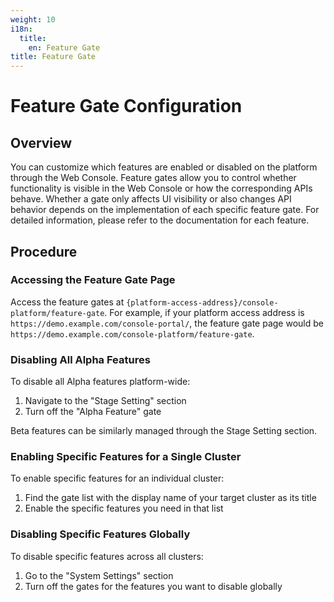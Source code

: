 ```yaml
---
weight: 10
i18n:
  title:
    en: Feature Gate
title: Feature Gate
---
```


# Feature Gate Configuration

## Overview

You can customize which features are enabled or disabled on the platform through the Web Console. Feature gates allow you to control whether functionality is visible in the Web Console or how the corresponding APIs behave. Whether a gate only affects UI visibility or also changes API behavior depends on the implementation of each specific feature gate. For detailed information, please refer to the documentation for each feature.

## Procedure

### Accessing the Feature Gate Page

Access the feature gates at `{platform-access-address}/console-platform/feature-gate`. For example, if your platform access address is `https://demo.example.com/console-portal/`, the feature gate page would be `https://demo.example.com/console-platform/feature-gate`.

### Disabling All Alpha Features

To disable all Alpha features platform-wide:
1. Navigate to the "Stage Setting" section
2. Turn off the "Alpha Feature" gate

Beta features can be similarly managed through the Stage Setting section.

### Enabling Specific Features for a Single Cluster

To enable specific features for an individual cluster:
1. Find the gate list with the display name of your target cluster as its title
2. Enable the specific features you need in that list

### Disabling Specific Features Globally

To disable specific features across all clusters:
1. Go to the "System Settings" section
2. Turn off the gates for the features you want to disable globally
